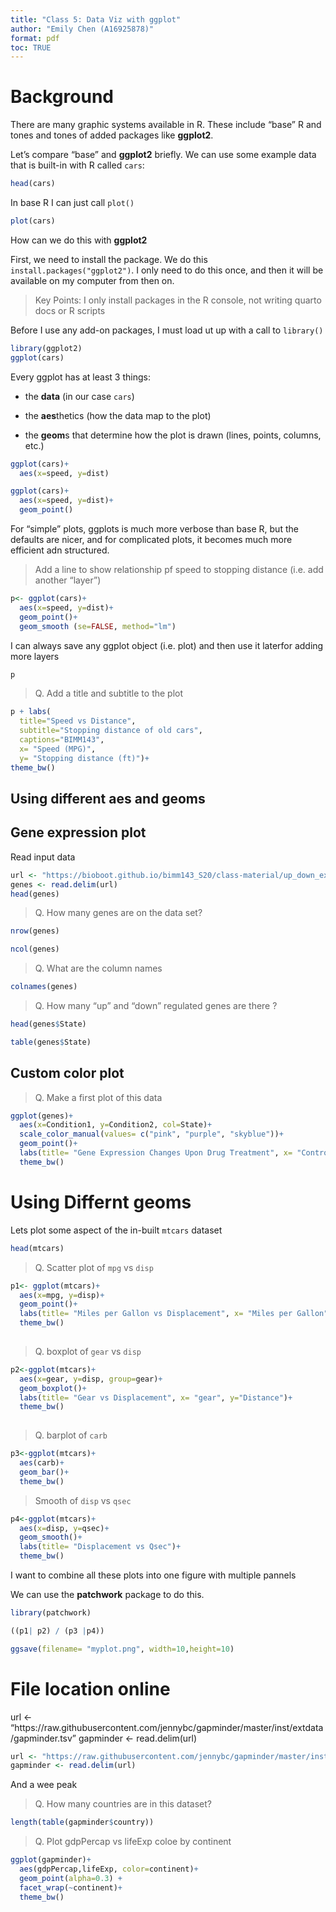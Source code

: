 ```yaml
---
title: "Class 5: Data Viz with ggplot"
author: "Emily Chen (A16925878)"
format: pdf
toc: TRUE
---
```


# Background

There are many graphic systems available in R. These include "base" R and tones and tones of added packages like **ggplot2**.

Let's compare "base" and **ggplot2** briefly. We can use some example data that is built-in with R called `cars`:

```r
head(cars)
```

In base R I can just call `plot()`
```r
plot(cars)
```


How can we do this with **ggplot2**

First, we need to install the package. We do this `install.packages("ggplot2")`. I only need to do this once, and then it will be available on my computer from then on.

>Key Points: I only install packages in the R console, not writing quarto docs or R scripts

Before I use any add-on packages, I must load ut up with a call to `library()`
```r
library(ggplot2)
ggplot(cars)
```

Every ggplot has at least 3 things: 

- the **data** (in our case `cars`)

- the **aes**thetics (how the data map to the plot)

- the **geom**s that determine how the plot is drawn (lines, points, columns, etc.)

```r
ggplot(cars)+
  aes(x=speed, y=dist)
```

```r
ggplot(cars)+
  aes(x=speed, y=dist)+
  geom_point()
```

For "simple" plots, ggplots is much more verbose than base R, but the defaults are nicer, and for complicated plots, it becomes much more efficient adn structured. 

>Add a line to show relationship pf speed to stopping distance (i.e. add another "layer")

```r
p<- ggplot(cars)+
  aes(x=speed, y=dist)+
  geom_point()+
  geom_smooth (se=FALSE, method="lm")
```

I can always save any ggplot object (i.e. plot) and then use it laterfor adding more layers

```r
p
```


>Q. Add a title and subtitle to the plot

```r
p + labs(
  title="Speed vs Distance",
  subtitle="Stopping distance of old cars",
  captions="BIMM143",
  x= "Speed (MPG)",
  y= "Stopping distance (ft)")+
theme_bw()
```

## Using different aes and geoms



## Gene expression plot

Read input data 
```r
url <- "https://bioboot.github.io/bimm143_S20/class-material/up_down_expression.txt"
genes <- read.delim(url)
head(genes)
```

> Q. How many genes are on the data set?

```r
nrow(genes)
```
```r
ncol(genes)
```
> Q. What are the column names

```r
colnames(genes)
```
> Q. How many "up" and "down" regulated genes are there ?

```r
head(genes$State)
```
```r
table(genes$State)
```
## Custom color plot

> Q. Make a first plot of this data

```r
ggplot(genes)+
  aes(x=Condition1, y=Condition2, col=State)+
  scale_color_manual(values= c("pink", "purple", "skyblue"))+
  geom_point()+
  labs(title= "Gene Expression Changes Upon Drug Treatment", x= "Control (no drug)", y="Drug treated")+
  theme_bw()
```

# Using Differnt geoms

Lets plot some aspect of the in-built `mtcars` dataset

```r
head(mtcars)
```

> Q. Scatter plot of `mpg` vs `disp`

```r
p1<- ggplot(mtcars)+
  aes(x=mpg, y=disp)+
  geom_point()+
  labs(title= "Miles per Gallon vs Displacement", x= "Miles per Gallon", y="Distance")+
  theme_bw()
  
```

> Q. boxplot of `gear` vs `disp`

```r
p2<-ggplot(mtcars)+
  aes(x=gear, y=disp, group=gear)+
  geom_boxplot()+
  labs(title= "Gear vs Displacement", x= "gear", y="Distance")+
  theme_bw()
  
```

> Q. barplot of `carb`

```r
p3<-ggplot(mtcars)+
  aes(carb)+
  geom_bar()+
  theme_bw()
```

> Smooth of `disp` vs `qsec`

```r
p4<-ggplot(mtcars)+
  aes(x=disp, y=qsec)+
  geom_smooth()+
  labs(title= "Displacement vs Qsec")+
  theme_bw()
```
I want to combine all these plots into one figure with multiple pannels

We can use the **patchwork** package to do this.

```r
library(patchwork)

((p1| p2) / (p3 |p4))
```
```r
ggsave(filename= "myplot.png", width=10,height=10)
```

# File location online
url <- "https://raw.githubusercontent.com/jennybc/gapminder/master/inst/extdata/gapminder.tsv"
gapminder <- read.delim(url)

```r
url <- "https://raw.githubusercontent.com/jennybc/gapminder/master/inst/extdata/gapminder.tsv"
gapminder <- read.delim(url)
```

And a wee peak

> Q. How many countries are in this dataset?

```r
length(table(gapminder$country))
```

> Q. Plot gdpPercap vs lifeExp coloe by continent

```r
ggplot(gapminder)+
  aes(gdpPercap,lifeExp, color=continent)+
  geom_point(alpha=0.3) +
  facet_wrap(~continent)+
  theme_bw()
```





